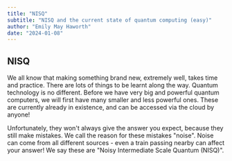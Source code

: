 ```yaml
---
title: "NISQ"
subtitle: "NISQ and the current state of quantum computing (easy)"
author: "Emily May Haworth"
date: "2024-01-08"
---
```


## NISQ

We all know that making something brand new, extremely well, takes time and practice. There are lots of things to be learnt along the way.
Quantum technology is no different. Before we have very big and powerful quantum computers, we will first have many smaller and less powerful ones. These are currently already in existence, and can be accessed via the cloud by anyone!

Unfortunately, they won't always give the answer you expect, because they still make mistakes. We call the reason for these mistakes "noise". Noise can come from all different sources - even a train passing nearby can affect your answer!
We say these are "Noisy Intermediate Scale Quantum (NISQ)".
